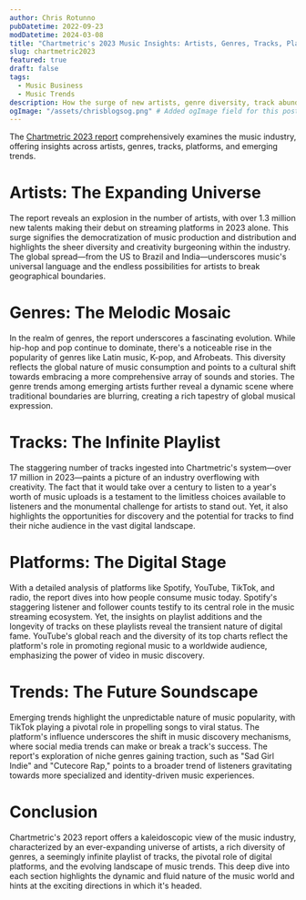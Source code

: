 ```yaml
---
author: Chris Rotunno
pubDatetime: 2022-09-23
modDatetime: 2024-03-08
title: "Chartmetric's 2023 Music Insights: Artists, Genres, Tracks, Platforms, and Trends"
slug: chartmetric2023
featured: true
draft: false
tags:
  - Music Business
  - Music Trends
description: How the surge of new artists, genre diversity, track abundance, and platforms like Spotify, YouTube and TikTok are evolving music trends.
ogImage: "/assets/chrisblogsog.png" # Added ogImage field for this post
---
```


The [Chartmetric 2023 report](https://reports.chartmetric.com/?ref=hmc.chartmetric.com) comprehensively examines the music industry, offering insights across artists, genres, tracks, platforms, and emerging trends.

# Artists: The Expanding Universe

The report reveals an explosion in the number of artists, with over 1.3 million new talents making their debut on streaming platforms in 2023 alone. This surge signifies the democratization of music production and distribution and highlights the sheer diversity and creativity burgeoning within the industry. The global spread—from the US to Brazil and India—underscores music's universal language and the endless possibilities for artists to break geographical boundaries.

# Genres: The Melodic Mosaic

In the realm of genres, the report underscores a fascinating evolution. While hip-hop and pop continue to dominate, there's a noticeable rise in the popularity of genres like Latin music, K-pop, and Afrobeats. This diversity reflects the global nature of music consumption and points to a cultural shift towards embracing a more comprehensive array of sounds and stories. The genre trends among emerging artists further reveal a dynamic scene where traditional boundaries are blurring, creating a rich tapestry of global musical expression.

# Tracks: The Infinite Playlist

The staggering number of tracks ingested into Chartmetric's system—over 17 million in 2023—paints a picture of an industry overflowing with creativity. The fact that it would take over a century to listen to a year's worth of music uploads is a testament to the limitless choices available to listeners and the monumental challenge for artists to stand out. Yet, it also highlights the opportunities for discovery and the potential for tracks to find their niche audience in the vast digital landscape.

# Platforms: The Digital Stage

With a detailed analysis of platforms like Spotify, YouTube, TikTok, and radio, the report dives into how people consume music today. Spotify's staggering listener and follower counts testify to its central role in the music streaming ecosystem. Yet, the insights on playlist additions and the longevity of tracks on these playlists reveal the transient nature of digital fame. YouTube's global reach and the diversity of its top charts reflect the platform's role in promoting regional music to a worldwide audience, emphasizing the power of video in music discovery.

# Trends: The Future Soundscape

Emerging trends highlight the unpredictable nature of music popularity, with TikTok playing a pivotal role in propelling songs to viral status. The platform's influence underscores the shift in music discovery mechanisms, where social media trends can make or break a track's success. The report's exploration of niche genres gaining traction, such as "Sad Girl Indie" and "Cutecore Rap," points to a broader trend of listeners gravitating towards more specialized and identity-driven music experiences.

# Conclusion

Chartmetric's 2023 report offers a kaleidoscopic view of the music industry, characterized by an ever-expanding universe of artists, a rich diversity of genres, a seemingly infinite playlist of tracks, the pivotal role of digital platforms, and the evolving landscape of music trends. This deep dive into each section highlights the dynamic and fluid nature of the music world and hints at the exciting directions in which it's headed.
